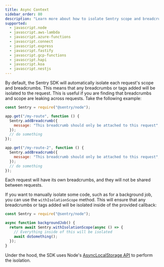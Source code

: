 ```yaml
---
title: Async Context
sidebar_order: 80
description: "Learn more about how to isolate Sentry scope and breadcrumbs across requests."
supported:
  - javascript.node
  - javascript.aws-lambda
  - javascript.azure-functions
  - javascript.connect
  - javascript.express
  - javascript.fastify
  - javascript.gcp-functions
  - javascript.hapi
  - javascript.koa
  - javascript.nestjs
---
```


By default, the Sentry SDK will automatically isolate each request's scope and breadcrumbs. This means that any breadcrumbs or tags added will be isolated to the request. This is useful if you are finding that breadcrumbs and scope are leaking across requests. Take the following example:

```js
const Sentry = require("@sentry/node");

app.get("/my-route", function () {
  Sentry.addBreadcrumb({
    message: "This breadcrumb should only be attached to this request",
  });
  // do something
});

app.get("/my-route-2", function () {
  Sentry.addBreadcrumb({
    message: "This breadcrumb should only be attached to this request",
  });
  // do something
});
```

Each request will have its own breadcrumbs, and they will not be shared between requests.

If you want to manually isolate some code, such as for a background job, you can use the `withIsolationScope` method. This will ensure that any breadcrumbs or tags added will be isolated inside of the provided callback:

```js
const Sentry = require("@sentry/node");

async function backgroundJob() {
  return await Sentry.withIsolationScope(async () => {
    // Everything inside of this will be isolated
    await doSomething();
  });
}
```

Under the hood, the SDK uses Node's [AsyncLocalStorage API](https://nodejs.org/api/async_context.html#class-asynclocalstorage) to perform the isolation.
